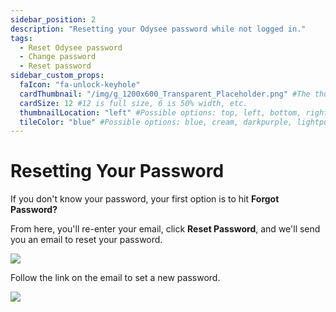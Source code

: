 ---
sidebar_position: 2
description: "Resetting your Odysee password while not logged in."
tags:
  - Reset Odysee password
  - Change password
  - Reset password
sidebar_custom_props:
  faIcon: "fa-unlock-keyhole" 
  cardThumbnail: "/img/g_1200x600_Transparent_Placeholder.png" #The thumbnail on the category card.
  cardSize: 12 #12 is full size, 6 is 50% width, etc.
  thumbnailLocation: "left" #Possible options: top, left, bottom, right, none
  tileColor: "blue" #Possible options: blue, cream, darkpurple, lightpurple, mauve, orange, pink, none
---

# Resetting Your Password

If you don't know your password, your first option is to hit **Forgot Password?**

From here, you'll re-enter your email, click **Reset Password**, and we'll send you an email to reset your password.

![](https://i.imgur.com/gEXRleY.png)

Follow the link on the email to set a new password.

![](https://i.imgur.com/aoSVH7I.png)
